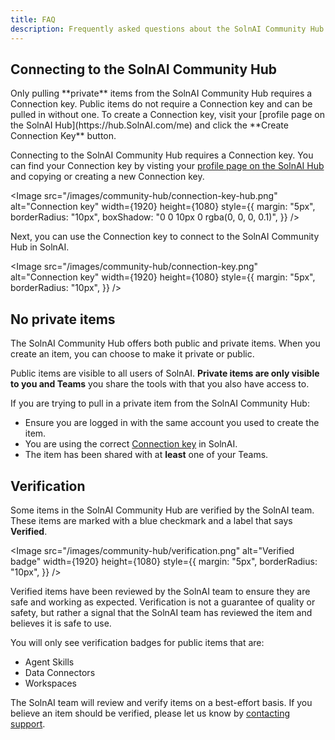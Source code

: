 ```yaml
---
title: FAQ
description: Frequently asked questions about the SolnAI Community Hub.
---
```



## Connecting to the SolnAI Community Hub

<Callout type="info" emoji="🔑">
  Only pulling **private** items from the SolnAI Community Hub requires a
  Connection key. Public items do not require a Connection key and can be pulled
  in without one. To create a Connection key, visit your [profile page on the
  SolnAI Hub](https://hub.SolnAI.com/me) and click the **Create
  Connection Key** button.
</Callout>

Connecting to the SolnAI Community Hub requires a Connection key. You can find your Connection key by visting your [profile page on the SolnAI Hub](https://hub.SolnAI.com/me) and copying or creating a new Connection key.

<Image
  src="/images/community-hub/connection-key-hub.png"
  alt="Connection key"
  width={1920}
  height={1080}
  style={{
    margin: "5px",
    borderRadius: "10px",
    boxShadow: "0 0 10px 0 rgba(0, 0, 0, 0.1)",
  }}
/>

Next, you can use the Connection key to connect to the SolnAI Community Hub in SolnAI.

<Image
  src="/images/community-hub/connection-key.png"
  alt="Connection key"
  width={1920}
  height={1080}
  style={{
    margin: "5px",
    borderRadius: "10px",
  }}
/>

## No private items

The SolnAI Community Hub offers both public and private items. When you create an item, you can choose to make it private or public.

Public items are visible to all users of SolnAI. **Private items are only visible to you and Teams** you share the tools with that you also have access to.

If you are trying to pull in a private item from the SolnAI Community Hub:

- Ensure you are logged in with the same account you used to create the item.
- You are using the correct [Connection key](#connecting-to-the-SolnAI-community-hub) in SolnAI.
- The item has been shared with at **least** one of your Teams.

## Verification

Some items in the SolnAI Community Hub are verified by the SolnAI team. These items are marked with a blue checkmark and a label that says **Verified**.

<Image
  src="/images/community-hub/verification.png"
  alt="Verified badge"
  width={1920}
  height={1080}
  style={{
    margin: "5px",
    borderRadius: "10px",
  }}
/>

Verified items have been reviewed by the SolnAI team to ensure they are safe and working as expected. Verification is not a guarantee of quality or safety, but rather a signal that the SolnAI team has reviewed the item and believes it is safe to use.

You will only see verification badges for public items that are:

- Agent Skills
- Data Connectors
- Workspaces

The SolnAI team will review and verify items on a best-effort basis. If you believe an item should be verified, please let us know by [contacting support](mailto:team@SolnAI.com).
